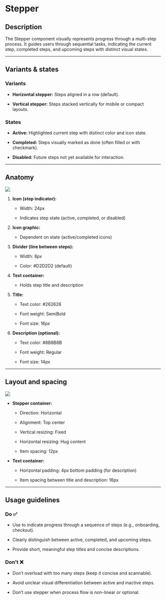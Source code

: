 # Stepper

## **Description**

The Stepper component visually represents progress through a multi-step process. It guides users through sequential tasks, indicating the current step, completed steps, and upcoming steps with distinct visual states.

***

## **Variants & states**

### **Variants**

- **Horizontal stepper:** Steps aligned in a row (default).

- **Vertical stepper:** Steps stacked vertically for mobile or compact layouts.

### **States**

- **Active:** Highlighted current step with distinct color and icon state.

- **Completed:** Steps visually marked as done (often filled or with checkmark).

- **Disabled:** Future steps not yet available for interaction.

***

## **Anatomy**

![](/img/anatomy-stepper.png)

1. **Icon (step indicator):**

   - Width: 24px

   - Indicates step state (active, completed, or disabled)

2. **Icon graphic:**

   - Dependent on state (active/completed icons)

3. **Divider (line between steps):**

   - Width: 8px

   - Color: #D2D2D2 (default)

4. **Text container:**

   - Holds step title and description

5. **Title:**

   - Text color: #262626

   - Font weight: SemiBold

   - Font size: 16px

6. **Description (optional):**

   - Text color: #8B8B8B

   - Font weight: Regular

   - Font size: 14px

***

## **Layout and spacing**

![](/img/layout-and-spacing-stepper.png)

- **Stepper container:**

  - Direction: Horizontal

  - Alignment: Top center

  - Vertical resizing: Fixed

  - Horizontal resizing: Hug content

  - Item spacing: 12px

- **Text container:**

  - Horizontal padding: 4px bottom padding (for description)

  - Item spacing between title and description: 16px

***

## **Usage guidelines**

### **Do ✅**

- Use to indicate progress through a sequence of steps (e.g., onboarding, checkout).

- Clearly distinguish between active, completed, and upcoming steps.

- Provide short, meaningful step titles and concise descriptions.

### **Don’t ❌**

- Don’t overload with too many steps (keep it concise and scannable).

- Avoid unclear visual differentiation between active and inactive steps.

- Don’t use stepper when process flow is non-linear or optional.
